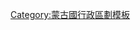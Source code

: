 {{Navbox
|name = 戈壁阿尔泰省行政区划
|title = [[戈壁阿尔泰省]]行政区划
|state    = {{{state|autocollapse}}}
|listclass = hlist
|image = [[Image:Mn coa govi-altai aimag 2011.svg|40px|戈壁阿尔泰省省徽]]
|list1 =
* [[阿尔泰县 (戈壁阿尔泰省)|阿尔泰县]]
* [[巴彦乌拉县 (戈壁阿尔泰省)|巴彦乌拉县]]
* [[比盖尔县 (戈壁阿尔泰省)|比盖尔县]]
* [[布嘎特县 (戈壁阿尔泰省)|布嘎特县]]
* [[钱德曼县 (戈壁阿尔泰省)|钱德曼县]]
* [[达里布县 (戈壁阿尔泰省)|达里布县]]
* [[代拉盖尔县 (戈壁阿尔泰省)|代拉盖尔县]]
* [[鄂尔得尼县 (戈壁阿尔泰省)|鄂尔得尼县]]
* [[哈里温县 (戈壁阿尔泰省)|哈里温县]]
* [[海赫-莫里特县 (戈壁阿尔泰省)|海赫-莫里特县]]
* [[热尔嘎兰县 (戈壁阿尔泰省)|热尔嘎兰县]]
* [[夏尔嘎县 (戈壁阿尔泰省)|夏尔嘎县]]
* [[泰希尔县 (戈壁阿尔泰省)|泰希尔县]]
* [[图格里克县 (戈壁阿尔泰省)|图格里克县]]
* [[通黑勒县 (戈壁阿尔泰省)|通黑勒县]]
* [[采勒县 (戈壁阿尔泰省)|采勒县]]
* [[丘格特县 (戈壁阿尔泰省)|丘格特县]]
* [[阿尔泰市]]
}}<noinclude>
{{collapsible option}}
[[Category:蒙古國行政區劃模板]]

</noinclude>